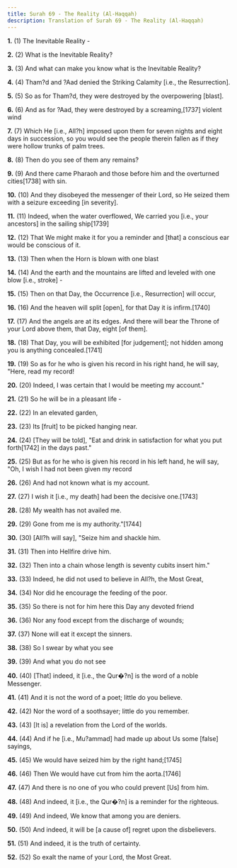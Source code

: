 ```yaml
---
title: Surah 69 - The Reality (Al-Haqqah)
description: Translation of Surah 69 - The Reality (Al-Haqqah)
---
```


**1.** (1) The Inevitable Reality -

**2.** (2) What is the Inevitable Reality?

**3.** (3) And what can make you know what is the Inevitable Reality?

**4.** (4) Tham?d and ?Aad denied the Striking Calamity [i.e., the Resurrection].

**5.** (5) So as for Tham?d, they were destroyed by the overpowering [blast].

**6.** (6) And as for ?Aad, they were destroyed by a screaming,[1737] violent wind

**7.** (7) Which He [i.e., All?h] imposed upon them for seven nights and eight days in succession, so you would see the people therein fallen as if they were hollow trunks of palm trees.

**8.** (8) Then do you see of them any remains?

**9.** (9) And there came Pharaoh and those before him and the overturned cities[1738] with sin.

**10.** (10) And they disobeyed the messenger of their Lord, so He seized them with a seizure exceeding [in severity].

**11.** (11) Indeed, when the water overflowed, We carried you [i.e., your ancestors] in the sailing ship[1739]

**12.** (12) That We might make it for you a reminder and [that] a conscious ear would be conscious of it.

**13.** (13) Then when the Horn is blown with one blast

**14.** (14) And the earth and the mountains are lifted and leveled with one blow [i.e., stroke] -

**15.** (15) Then on that Day, the Occurrence [i.e., Resurrection] will occur,

**16.** (16) And the heaven will split [open], for that Day it is infirm.[1740]

**17.** (17) And the angels are at its edges. And there will bear the Throne of your Lord above them, that Day, eight [of them].

**18.** (18) That Day, you will be exhibited [for judgement]; not hidden among you is anything concealed.[1741]

**19.** (19) So as for he who is given his record in his right hand, he will say, "Here, read my record!

**20.** (20) Indeed, I was certain that I would be meeting my account."

**21.** (21) So he will be in a pleasant life -

**22.** (22) In an elevated garden,

**23.** (23) Its [fruit] to be picked hanging near.

**24.** (24) [They will be told], "Eat and drink in satisfaction for what you put forth[1742] in the days past."

**25.** (25) But as for he who is given his record in his left hand, he will say, "Oh, I wish I had not been given my record

**26.** (26) And had not known what is my account.

**27.** (27) I wish it [i.e., my death] had been the decisive one.[1743]

**28.** (28) My wealth has not availed me.

**29.** (29) Gone from me is my authority."[1744]

**30.** (30) [All?h will say], "Seize him and shackle him.

**31.** (31) Then into Hellfire drive him.

**32.** (32) Then into a chain whose length is seventy cubits insert him."

**33.** (33) Indeed, he did not used to believe in All?h, the Most Great,

**34.** (34) Nor did he encourage the feeding of the poor.

**35.** (35) So there is not for him here this Day any devoted friend

**36.** (36) Nor any food except from the discharge of wounds;

**37.** (37) None will eat it except the sinners.

**38.** (38) So I swear by what you see

**39.** (39) And what you do not see

**40.** (40) [That] indeed, it [i.e., the Qur�?n] is the word of a noble Messenger.

**41.** (41) And it is not the word of a poet; little do you believe.

**42.** (42) Nor the word of a soothsayer; little do you remember.

**43.** (43) [It is] a revelation from the Lord of the worlds.

**44.** (44) And if he [i.e., Mu?ammad] had made up about Us some [false] sayings,

**45.** (45) We would have seized him by the right hand;[1745]

**46.** (46) Then We would have cut from him the aorta.[1746]

**47.** (47) And there is no one of you who could prevent [Us] from him.

**48.** (48) And indeed, it [i.e., the Qur�?n] is a reminder for the righteous.

**49.** (49) And indeed, We know that among you are deniers.

**50.** (50) And indeed, it will be [a cause of] regret upon the disbelievers.

**51.** (51) And indeed, it is the truth of certainty.

**52.** (52) So exalt the name of your Lord, the Most Great.

